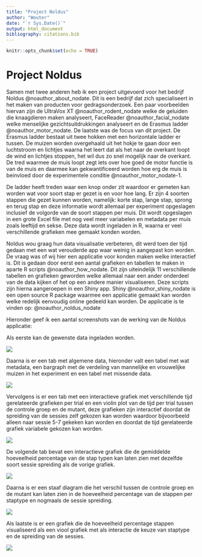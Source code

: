 ```yaml
---
title: "Project Noldus"
author: "Wouter"
date: "`r Sys.Date()`"
output: html_document
bibliography: citations.bib
---
```


```r
knitr::opts_chunk$set(echo = TRUE)
```

# Project Noldus

Samen met twee anderen heb ik een project uitgevoerd voor het bedrijf Noldus @noauthor_about_nodate. Dit is een bedrijf dat zich specialiseert in het maken van producten voor gedragsonderzoek. Een paar voorbeelden hiervan zijn de UltraVox XT @noauthor_rodent_nodate welke de geluiden die knaagdieren maken analyseert, FaceReader @noauthor_facial_nodate welke menselijke gezichtsuitdrukkingen analyseert en de Erasmus ladder @noauthor_motor_nodate. De laatste was de focus van dit project. De Erasmus ladder bestaat uit twee hokken met een horizontale ladder er tussen. De muizen worden overgehaald uit het hokje te gaan door een luchtstroom en lichtjes waarna het leert dat als het naar de overkant loopt de wind en lichtjes stoppen, het wil dus zo snel mogelijk naar de overkant. De tred waarmee de muis loopt zegt iets over hoe goed de motor functie is van de muis en daarmee kan gekwantificeerd worden hoe erg de muis is beinvloed door de experimentele conditie @noauthor_motor_nodate-1. 

De ladder heeft treden waar een knop onder zit waardoor er gemeten kan worden wat voor soort stap er gezet is en voor hoe lang. Er zijn 4 soorten stappen die gezet kunnen worden, namelijk: korte stap, lange stap, sprong en terug stap en deze informatie wordt allemaal per experiment opgeslagen inclusief de volgorde van de soort stappen per muis. Dit wordt opgeslagen in een grote Excel file met nog veel meer variabelen en metadata per muis zoals leeftijd en sekse. Deze data wordt ingeladen in R, waarna er veel verschillende grafieken mee gemaakt konden worden. 

Noldus wou graag hun data visualisatie verbeteren, dit werd toen der tijd gedaan met een wat verouderde app waar weinig in aangepast kon worden. De vraag was of wij hier een applicatie voor konden maken welke interactief is. Dit is gedaan door eerst een aantal grafieken en tabellen te maken in aparte R scripts @noauthor_how_nodate. Dit zijn uiteindelijk 11 verschillende tabellen en grafieken geworden welke allemaal naar een ander onderdeel van de data kijken of het op een andere manier visualiseren. Deze scripts zijn hierna aangeroepen in een Shiny app. Shiny @noauthor_shiny_nodate is een open source R package waarmee een applicatie gemaakt kan worden welke redelijk eenvoudig online gedeeld kan worden. De applicatie is te vinden op: @noauthor_noldus_nodate 

Hieronder geef ik een aantal screenshots van de werking van de Noldus applicatie: 

Als eerste kan de gewenste data ingeladen worden. 

![ ](C:\Users\Gebruiker\Documents\hu\datascience\dsfb2\Portfolio\assignment_5\Knipsel1.JPG)

Daarna is er een tab met algemene data, hieronder valt een tabel met wat metadata, een bargraph met de verdeling van mannelijke en vrouwelijke muizen in het experiment en een tabel met missende data.

![ ](C:\Users\Gebruiker\Documents\hu\datascience\dsfb2\Portfolio\assignment_5\Knipsel2.JPG)

Vervolgens is er een tab met een interactieve grafiek met verschillende tijd gerelateerde grafieken per trial en een violin plot van de tijd per trial tussen de controle groep en de mutant, deze grafieken zijn interactief doordat de spreiding van de sessies zelf gekozen kan worden waardoor bijvoorbeeld alleen naar sessie 5-7 gekeken kan worden en doordat de tijd gerelateerde grafiek variabele gekozen kan worden.

![ ](C:\Users\Gebruiker\Documents\hu\datascience\dsfb2\Portfolio\assignment_5\Knipsel3.JPG)

De volgende tab bevat een interactieve grafiek die de gemiddelde hoeveelheid percentage van de stap typen kan laten zien met dezelfde soort sessie spreiding als de vorige grafiek. 

![ ](C:\Users\Gebruiker\Documents\hu\datascience\dsfb2\Portfolio\assignment_5\Knipsel4.JPG)

Daarna is er een staaf diagram die het verschil tussen de controle groep en de mutant kan laten zien in de hoeveelheid percentage van de stappen per staptype en nogmaals de sessie spreiding.

![ ](C:\Users\Gebruiker\Documents\hu\datascience\dsfb2\Portfolio\assignment_5\Knipsel5.JPG)

Als laatste is er een grafiek die de hoeveelheid percentage stappen visualiseerd als een viool grafiek met als interactie de keuze van staptype en de spreiding van de sessies.

![ ](C:\Users\Gebruiker\Documents\hu\datascience\dsfb2\Portfolio\assignment_5\Knipsel6.JPG)

